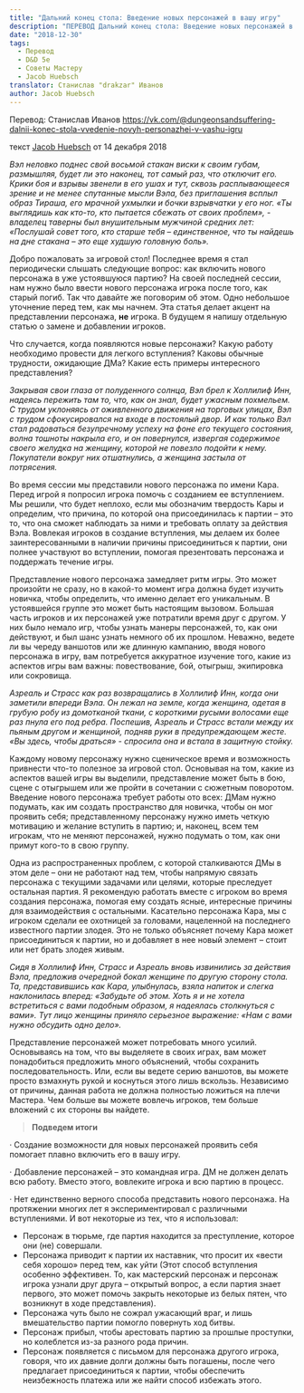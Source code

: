 ```yaml
---
title: "Дальний конец стола: Введение новых персонажей в вашу игру"
description: "ПЕРЕВОД Дальний конец стола: Введение новых персонажей в вашу игру"
date: "2018-12-30"
tags:
  - Перевод
  - D&D 5e
  - Советы Мастеру
  - Jacob Huebsch
translator: Станислав "drakzar" Иванов
author: Jacob Huebsch
---
```


Перевод: Станислав Иванов https://vk.com/@dungeonsandsuffering-dalnii-konec-stola-vvedenie-novyh-personazhei-v-vashu-igru

текст [Jacob Huebsch](https://vk.com/away.php?to=http%3A%2F%2Fkoboldpress.com%2Fauthor%2F%3Fauthorname%3DJacob%2520Huebsch&cc_key=) от 14 декабря 2018

_Вэл неловко поднес свой восьмой стакан виски к своим губам, размышляя, будет ли это наконец, тот самый раз, что отключит его. Крики боя и взрывы звенели в его ушах и тут, сквозь расплывающееся зрение и не менее спутанные мысли Вэла, без приглашения всплыл образ Тираша, его мрачной ухмылки и бочки взрывчатки у его ног. «Ты выглядишь как кто-то, кто пытается сбежать от своих проблем», - владелец таверны был внушительным мужчиной средних лет: «Послушай совет того, кто старше тебя – единственное, что ты найдешь на дне стакана – это еще худшую головную боль»._

Добро пожаловать за игровой стол! Последнее время я стал периодически слышать следующие вопрос: как включить нового персонажа в уже устоявшуюся партию? На своей последней сессии, нам нужно было ввести нового персонажа игрока после того, как старый погиб. Так что давайте же поговорим об этом. Одно небольшое уточнение перед тем, как мы начнем. Эта статья делает акцент на представлении персонажа, **не** игрока. В будущем я напишу отдельную статью о замене и добавлении игроков.

Что случается, когда появляются новые персонажи? Какую работу необходимо провести для легкого вступления? Каковы обычные трудности, ожидающие ДМа? Какие есть примеры интересного представления?

_Закрывая свои глаза от полуденного солнца, Вэл брел к Холлилиф Инн, надеясь пережить там то, что, как он знал, будет ужасным похмельем. С трудом уклоняясь от оживленного движения на торговых улицах, Вэл с трудом сфокусировался на входе в постоялый двор. И как только Вэл стал радоваться безупречному успеху на фоне его текущего состояния, волна тошноты накрыла его, и он повернулся, извергая содержимое своего желудка на женщину, которой не повезло подойти к нему. Покупатели вокруг них отшатнулись, а женщина застыла от потрясения._

Во время сессии мы представили нового персонажа по имени Кара. Перед игрой я попросил игрока помочь с созданием ее вступлением. Мы решили, что будет неплохо, если мы обозначим твердость Кары и определим, что причина, по которой она присоединилась к партии – это то, что она сможет наблюдать за ними и требовать оплату за действия Вэла. Вовлекая игроков в создание вступления, мы делаем их более заинтересованными в наличии причины присоединиться к партии, они полнее участвуют во вступлении, помогая презентовать персонажа и поддержать течение игры.

Представление нового персонажа замедляет ритм игры. Это может произойти не сразу, но в какой-то момент игра должна будет изучить новичка, чтобы определить, что именно делает его уникальным. В устоявшейся группе это может быть настоящим вызовом. Большая часть игроков и их персонажей уже потратили время друг с другом. У них было немало игр, чтобы узнать манеры персонажей, то, как они действуют, и был шанс узнать немного об их прошлом. Неважно, ведете ли вы череду ваншотов или же длинную кампанию, вводя нового персонажа в игру, вам потребуется аккуратное изучение того, какие из аспектов игры вам важны: повествование, бой, отыгрыш, экипировка или сокровища.

_Азреаль и Страсс как раз возвращались в Холлилиф Инн, когда они заметили впереди Вэла. Он лежал на земле, когда женщина, одетая в грубую робу из домотканой ткани, с короткими русыми волосами еще раз пнула его под ребра. Поспешив, Азреаль и Страсс встали между их пьяным другом и женщиной, подняв руки в предупреждающем жесте. «Вы здесь, чтобы драться» - спросила она и встала в защитную стойку._

Каждому новому персонажу нужно сценическое время и возможность привнести что-то полезное за игровой стол. Основывая на том, какие из аспектов вашей игры вы выделили, представление может быть в бою, сцене с отыгрышем или же пройти в сочетании с сюжетным поворотом. Введение нового персонажа требует работы ото всех: ДМам нужно подумать, как им создать пространство для новичка, чтобы он мог проявить себя; представленному персонажу нужно иметь четкую мотивацию и желание вступить в партию; и, наконец, всем тем игрокам, что не меняют персонажей, нужно подумать о том, как они примут кого-то в свою группу.

Одна из распространенных проблем, с которой сталкиваются ДМы в этом деле – они не работают над тем, чтобы напрямую связать персонажа с текущими задачами или целями, которые преследует остальная партия. Я рекомендую работать вместе с игроком во время создания персонажа, помогая ему создать ясные, интересные причины для взаимодействия с остальными. Касательно персонажа Кара, мы с игроком сделали ее охотницей за головами, нацеленной на последнего известного партии злодея. Это не только объясняет почему Кара может присоединиться к партии, но и добавляет в нее новый элемент – стоит или нет брать злодея живым.

_Сидя в Холлилиф Инн, Страсс и Азреаль вновь извинились за действия Вэла, предложив очередной бокал женщине по другую сторону стола. Та, представившись как Кара, улыбнулась, взяла напиток и слегка наклонилась вперед: «Забудьте об этом. Хоть я и не хотела встретиться с вами подобным образом, я надеялась столкнуться с вами». Тут лицо женщины приняло серьезное выражение: «Нам с вами нужно обсудить одно дело»._

Представление персонажей может потребовать много усилий. Основываясь на том, что вы выделяете в своих играх, вам может понадобиться предложить много объяснений, чтобы сохранить последовательность. Или, если вы ведете серию ваншотов, вы можете просто взмахнуть рукой и коснуться этого лишь вскользь. Независимо от причины, данная работа не должна полностью ложиться на плечи Мастера. Чем больше вы можете вовлечь игроков, тем больше вложений с их стороны вы найдете.

> **Подведем итоги**

· Создание возможности для новых персонажей проявить себя помогает плавно включить его в вашу игру.

· Добавление персонажей – это командная игра. ДМ не должен делать всю работу. Вместо этого, вовлеките игрока и всю партию в процесс.

· Нет единственно верного способа представить нового персонажа. На протяжении многих лет я экспериментировал с различными вступлениями. И вот некоторые из тех, что я использовал:

- Персонаж в тюрьме, где партия находится за преступление, которое они (не) совершали.
- Персонажа приводит к партии их наставник, что просит их «вести себя хорошо» перед тем, как уйти (Этот способ вступления особенно эффективен. То, как мастерский персонаж и персонаж игрока узнали друг друга – открытый вопрос, а если партия знает первого, это может помочь закрыть некоторые из белых пятен, что возникнут в ходе представления).
- Персонажа чуть было не сожрал ужасающий враг, и лишь вмешательство партии помогло повернуть ход битвы.
- Персонаж прибыл, чтобы арестовать партию за прошлые проступки, но колеблется из-за разного рода причин.
- Персонаж появляется с письмом для персонажа другого игрока, говоря, что их давние долги должны быть погашены, после чего предлагает присоединиться к партии, чтобы обеспечить неизбежность платежа или же найти способ избежать этого.
